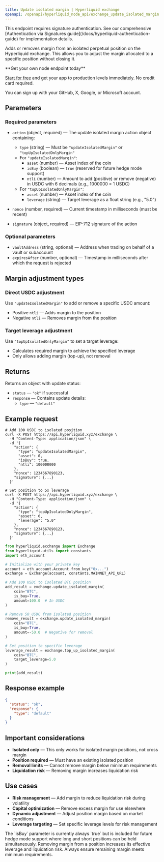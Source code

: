 ---
title: Update isolated margin | Hyperliquid exchange
openapi: /openapi/hyperliquid_node_api/exchange_update_isolated_margin.json post /exchange
---

<Note>
This endpoint requires signature authentication. See our comprehensive [Authentication via Signatures guide](/docs/hyperliquid-authentication-guide) for implementation details.
</Note>

Adds or removes margin from an isolated perpetual position on the Hyperliquid exchange. This allows you to adjust the margin allocated to a specific position without closing it.

<Check>
**Get your own node endpoint today**

[Start for free](https://console.chainstack.com/) and get your app to production levels immediately. No credit card required.

You can sign up with your GitHub, X, Google, or Microsoft account.
</Check>

## Parameters

### Required parameters

* `action` (object, required) — The update isolated margin action object containing:
  * `type` (string) — Must be `"updateIsolatedMargin"` or `"topUpIsolatedOnlyMargin"`
  * For `"updateIsolatedMargin"`:
    * `asset` (number) — Asset index of the coin
    * `isBuy` (boolean) — `true` (reserved for future hedge mode support)
    * `ntli` (number) — Amount to add (positive) or remove (negative) in USDC with 6 decimals (e.g., 1000000 = 1 USDC)
  * For `"topUpIsolatedOnlyMargin"`:
    * `asset` (number) — Asset index of the coin
    * `leverage` (string) — Target leverage as a float string (e.g., "5.0")

* `nonce` (number, required) — Current timestamp in milliseconds (must be recent)
* `signature` (object, required) — EIP-712 signature of the action

### Optional parameters

* `vaultAddress` (string, optional) — Address when trading on behalf of a vault or subaccount
* `expiresAfter` (number, optional) — Timestamp in milliseconds after which the request is rejected

## Margin adjustment types

### Direct USDC adjustment
Use `"updateIsolatedMargin"` to add or remove a specific USDC amount:
* Positive `ntli` — Adds margin to the position
* Negative `ntli` — Removes margin from the position

### Target leverage adjustment
Use `"topUpIsolatedOnlyMargin"` to set a target leverage:
* Calculates required margin to achieve the specified leverage
* Only allows adding margin (top-up), not removal

## Returns

Returns an object with update status:

* `status` — `"ok"` if successful
* `response` — Contains update details:
  * `type` — `"default"`

## Example request

<CodeGroup>

```shell cURL
# Add 100 USDC to isolated position
curl -X POST https://api.hyperliquid.xyz/exchange \
  -H "Content-Type: application/json" \
  -d '{
    "action": {
      "type": "updateIsolatedMargin",
      "asset": 0,
      "isBuy": true,
      "ntli": 100000000
    },
    "nonce": 1234567890123,
    "signature": {...}
  }'

# Set position to 5x leverage
curl -X POST https://api.hyperliquid.xyz/exchange \
  -H "Content-Type: application/json" \
  -d '{
    "action": {
      "type": "topUpIsolatedOnlyMargin",
      "asset": 0,
      "leverage": "5.0"
    },
    "nonce": 1234567890123,
    "signature": {...}
  }'
```

```python Python
from hyperliquid.exchange import Exchange
from hyperliquid.utils import constants
import eth_account

# Initialize with your private key
account = eth_account.Account.from_key("0x...")
exchange = Exchange(account, constants.MAINNET_API_URL)

# Add 100 USDC to isolated BTC position
add_result = exchange.update_isolated_margin(
    coin="BTC",
    is_buy=True,
    amount=100.0  # In USDC
)

# Remove 50 USDC from isolated position
remove_result = exchange.update_isolated_margin(
    coin="BTC",
    is_buy=True,
    amount=-50.0  # Negative for removal
)

# Set position to specific leverage
leverage_result = exchange.top_up_isolated_margin(
    coin="BTC",
    target_leverage=5.0
)

print(add_result)
```

</CodeGroup>

## Response example

```json
{
  "status": "ok",
  "response": {
    "type": "default"
  }
}
```

## Important considerations

* **Isolated only** — This only works for isolated margin positions, not cross margin
* **Position required** — Must have an existing isolated position
* **Removal limits** — Cannot remove margin below minimum requirements
* **Liquidation risk** — Removing margin increases liquidation risk

## Use cases

* **Risk management** — Add margin to reduce liquidation risk during volatility
* **Capital optimization** — Remove excess margin for use elsewhere
* **Dynamic adjustment** — Adjust position margin based on market conditions
* **Leverage targeting** — Set specific leverage levels for risk management

<Note>
The `isBuy` parameter is currently always `true` but is included for future hedge mode support where long and short positions can be held simultaneously.
</Note>

<Warning>
Removing margin from a position increases its effective leverage and liquidation risk. Always ensure remaining margin meets minimum requirements.
</Warning>